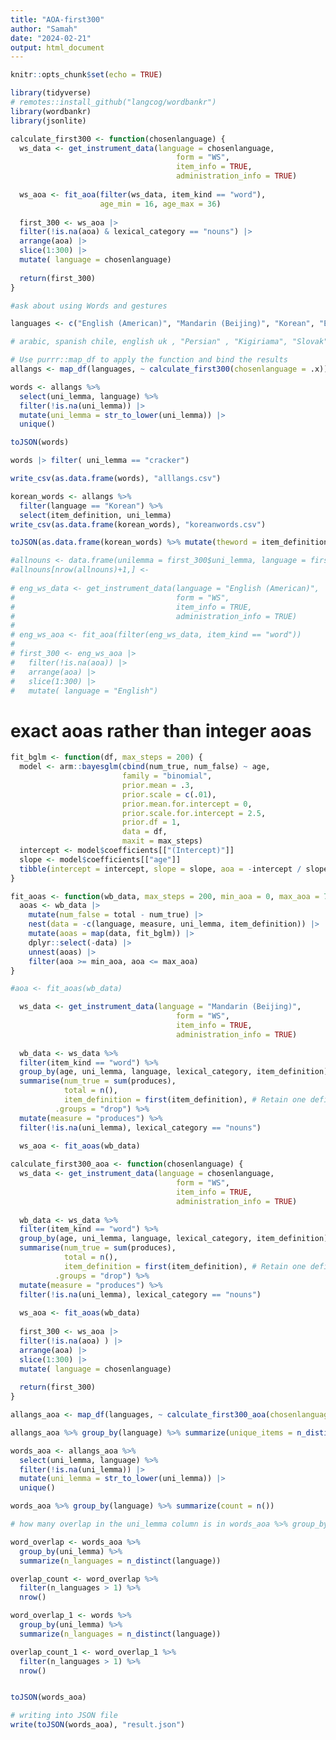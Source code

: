 ```yaml
---
title: "AOA-first300"
author: "Samah"
date: "2024-02-21"
output: html_document
---
```


```r
knitr::opts_chunk$set(echo = TRUE)

library(tidyverse)
# remotes::install_github("langcog/wordbankr")
library(wordbankr)
library(jsonlite)

```

``` r

calculate_first300 <- function(chosenlanguage) {
  ws_data <- get_instrument_data(language = chosenlanguage,
                                     form = "WS",
                                     item_info = TRUE,
                                     administration_info = TRUE)
  
  ws_aoa <- fit_aoa(filter(ws_data, item_kind == "word"),
                    age_min = 16, age_max = 36)
  
  first_300 <- ws_aoa |>
  filter(!is.na(aoa) & lexical_category == "nouns") |>
  arrange(aoa) |>
  slice(1:300) |> 
  mutate( language = chosenlanguage)
  
  return(first_300)
}

#ask about using Words and gestures 


```

```r
languages <- c("English (American)", "Mandarin (Beijing)", "Korean", "English (Australian)", "Cantonese", "Catalan" , "Japanese", "Turkish" , "Spanish (Mexican)", "Russian", "Kiswahili", "Mandarin (Taiwanese)", "Spanish (Peruvian)", "Spanish (European)", "Hebrew", "French (French)")

# arabic, spanish chile, english uk , "Persian" , "Kigiriama", "Slovak", , "Spanish (Chilean)"

```

```r
# Use purrr::map_df to apply the function and bind the results
allangs <- map_df(languages, ~ calculate_first300(chosenlanguage = .x))

words <- allangs %>% 
  select(uni_lemma, language) %>% 
  filter(!is.na(uni_lemma)) |>
  mutate(uni_lemma = str_to_lower(uni_lemma)) |>
  unique()

toJSON(words)

words |> filter( uni_lemma == "cracker")

write_csv(as.data.frame(words), "alllangs.csv")

korean_words <- allangs %>% 
  filter(language == "Korean") %>%
  select(item_definition, uni_lemma)
write_csv(as.data.frame(korean_words), "koreanwords.csv")

toJSON(as.data.frame(korean_words) %>% mutate(theword = item_definition ) %>% select(theword))

```

``` r

#allnouns <- data.frame(unilemma = first_300$uni_lemma, language = first_300$lan)
#allnouns[nrow(allnouns)+1,] <- 
  
# eng_ws_data <- get_instrument_data(language = "English (American)",
#                                    form = "WS",
#                                    item_info = TRUE,
#                                    administration_info = TRUE)
# 
# eng_ws_aoa <- fit_aoa(filter(eng_ws_data, item_kind == "word"))
# 
# first_300 <- eng_ws_aoa |>
#   filter(!is.na(aoa)) |>
#   arrange(aoa) |>
#   slice(1:300) |> 
#   mutate( language = "English")


```

# exact aoas rather than integer aoas
``` r
fit_bglm <- function(df, max_steps = 200) {
  model <- arm::bayesglm(cbind(num_true, num_false) ~ age,
                         family = "binomial",
                         prior.mean = .3,
                         prior.scale = c(.01),
                         prior.mean.for.intercept = 0,
                         prior.scale.for.intercept = 2.5,
                         prior.df = 1,
                         data = df,
                         maxit = max_steps)
  intercept <- model$coefficients[["(Intercept)"]]
  slope <- model$coefficients[["age"]]
  tibble(intercept = intercept, slope = slope, aoa = -intercept / slope)
}

fit_aoas <- function(wb_data, max_steps = 200, min_aoa = 0, max_aoa = 72) {
  aoas <- wb_data |>
    mutate(num_false = total - num_true) |>
    nest(data = -c(language, measure, uni_lemma, item_definition)) |>
    mutate(aoas = map(data, fit_bglm)) |>
    dplyr::select(-data) |>
    unnest(aoas) |>
    filter(aoa >= min_aoa, aoa <= max_aoa)
}

#aoa <- fit_aoas(wb_data)

```

``` r
  ws_data <- get_instrument_data(language = "Mandarin (Beijing)",
                                     form = "WS",
                                     item_info = TRUE,
                                     administration_info = TRUE)
  
  wb_data <- ws_data %>%
  filter(item_kind == "word") %>%
  group_by(age, uni_lemma, language, lexical_category, item_definition) %>%
  summarise(num_true = sum(produces),
            total = n(), 
            item_definition = first(item_definition), # Retain one definition
          .groups = "drop") %>%
  mutate(measure = "produces") %>%
  filter(!is.na(uni_lemma), lexical_category == "nouns")
  
  ws_aoa <- fit_aoas(wb_data)
```

``` r

calculate_first300_aoa <- function(chosenlanguage) {
  ws_data <- get_instrument_data(language = chosenlanguage,
                                     form = "WS",
                                     item_info = TRUE,
                                     administration_info = TRUE)
  
  wb_data <- ws_data %>%
  filter(item_kind == "word") %>%
  group_by(age, uni_lemma, language, lexical_category, item_definition) %>%
  summarise(num_true = sum(produces),
            total = n(), 
            item_definition = first(item_definition), # Retain one definition
          .groups = "drop") %>%
  mutate(measure = "produces") %>%
  filter(!is.na(uni_lemma), lexical_category == "nouns")
  
  ws_aoa <- fit_aoas(wb_data)
  
  first_300 <- ws_aoa |>
  filter(!is.na(aoa) ) |>
  arrange(aoa) |>
  slice(1:300) |> 
  mutate( language = chosenlanguage)
  
  return(first_300)
}

allangs_aoa <- map_df(languages, ~ calculate_first300_aoa(chosenlanguage = .x))

allangs_aoa %>% group_by(language) %>% summarize(unique_items = n_distinct(item_definition))

words_aoa <- allangs_aoa %>% 
  select(uni_lemma, language) %>% 
  filter(!is.na(uni_lemma)) |>
  mutate(uni_lemma = str_to_lower(uni_lemma)) |>
  unique()

words_aoa %>% group_by(language) %>% summarize(count = n())

# how many overlap in the uni_lemma column is in words_aoa %>% group_by(language) %>% summarize(count = n())

word_overlap <- words_aoa %>%
  group_by(uni_lemma) %>%
  summarize(n_languages = n_distinct(language))

overlap_count <- word_overlap %>%
  filter(n_languages > 1) %>%
  nrow()

word_overlap_1 <- words %>%
  group_by(uni_lemma) %>%
  summarize(n_languages = n_distinct(language))

overlap_count_1 <- word_overlap_1 %>%
  filter(n_languages > 1) %>%
  nrow()


toJSON(words_aoa)

# writing into JSON file 
write(toJSON(words_aoa), "result.json") 

```
